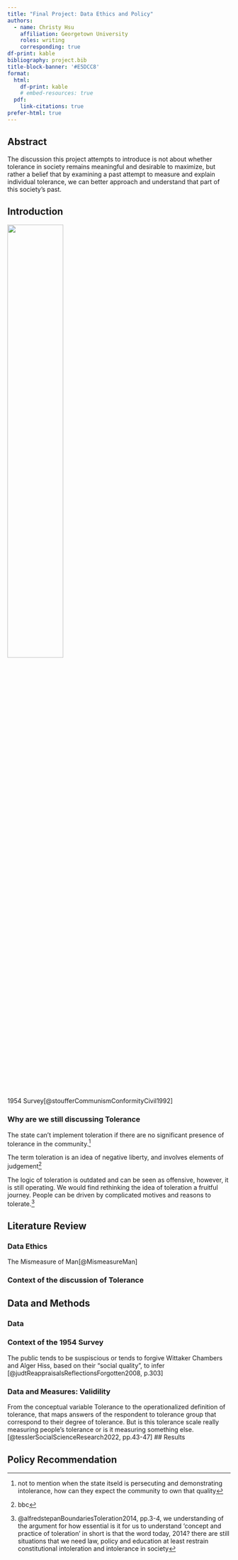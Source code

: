 ```yaml
---
title: "Final Project: Data Ethics and Policy"
authors:
  - name: Christy Hsu
    affiliation: Georgetown University
    roles: writing
    corresponding: true
df-print: kable
bibliography: project.bib
title-block-banner: '#E5DCC8'
format:
  html:
    df-print: kable
    # embed-resources: true
  pdf:
    link-citations: true
prefer-html: true
---
```


## Abstract

The discussion this project attempts to introduce is not about whether tolerance in society remains meaningful and desirable to maximize, but rather a belief that by examining a past attempt to measure and explain individual tolerance, we can better approach and understand that part of this society’s past.

## Introduction

![](image/stouffer-cover.png){width=50%}

1954 Survey[@stoufferCommunismConformityCivil1992]

### Why are we still discussing Tolerance

The state can't implement toleration if there are no significant presence of tolerance in the community.^[not to mention when the state itseld is persecuting and demonstrating intolerance, how can they expect the community to own that quality]

The term toleration is an idea of negative liberty, and involves elements of judgement^[bbc]

The logic of toleration is outdated and can be seen as offensive, however, it is still operating. We would find rethinking the idea of toleration a fruitful journey. People can be driven by complicated motives and reasons to tolerate.^[@alfredstepanBoundariesToleration2014, pp.3-4, we understanding of the argument for how essential is it for us to understand 'concept and practice of toleration' in short is that the word today, 2014? there are still situations that we need law, policy and education at least restrain constitutional intoleration and intolerance in society]


## Literature Review

### Data Ethics

The Mismeasure of Man[@MismeasureMan]

### Context of the discussion of Tolerance

## Data and Methods

### Data

### Context of the 1954 Survey

The public tends to be suspiscious or tends to forgive Wittaker Chambers and Alger Hiss, based on their "social quality", to infer [@judtReappraisalsReflectionsForgotten2008, p.303]

### Data and Measures: Validility

From the conceptual variable Tolerance to the operationalized definition of tolerance, that maps answers of the respondent to tolerance group that correspond to their degree of tolerance. But is this tolerance scale really measuring people's tolerance or is it measuring something else.[@tesslerSocialScienceResearch2022, pp.43-47]
## Results

### 

## Policy Recommendation

